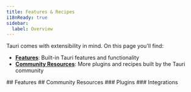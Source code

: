 ```yaml
---
title: Features & Recipes
i18nReady: true
sidebar:
  label: Overview
---
```



Tauri comes with extensibility in mind. On this page you'll find:

- **[Features](#features)**: Built-in Tauri features and functionality
- **[Community Resources](#community-resources)**: More plugins and recipes built by the Tauri community

<Search>
	## Features
	<FeaturesList />
	## Community Resources
	<LinkCard
		title="Have something to share?"
		description="Open a pull request to show us your amazing resource."
		href="https://github.com/tauri-apps/awesome-tauri/pulls"
	/>
	### Plugins
	<AwesomeTauri section="plugins-no-official" />
	### Integrations
	<AwesomeTauri section="integrations" />
</Search>

